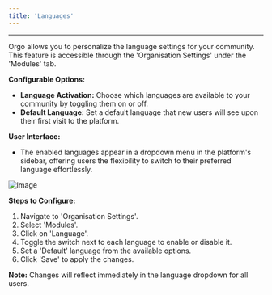 ```yaml
---
title: 'Languages'
---
```


---

Orgo allows you to personalize the language settings for your community. This feature is accessible through the 'Organisation Settings' under the 'Modules' tab.

**Configurable Options:**

* **Language Activation:** Choose which languages are available to your community by toggling them on or off.
* **Default Language:** Set a default language that new users will see upon their first visit to the platform.

**User Interface:**

* The enabled languages appear in a dropdown menu in the platform's sidebar, offering users the flexibility to switch to their preferred language effortlessly.

![Image](/images/platform/Screenshot-2024-02-28-at-14.04.24.png)

**Steps to Configure:**

1. Navigate to 'Organisation Settings'.
2. Select 'Modules'.
3. Click on 'Language'.
4. Toggle the switch next to each language to enable or disable it.
5. Set a 'Default' language from the available options.
6. Click 'Save' to apply the changes.

**Note:** Changes will reflect immediately in the language dropdown for all users.